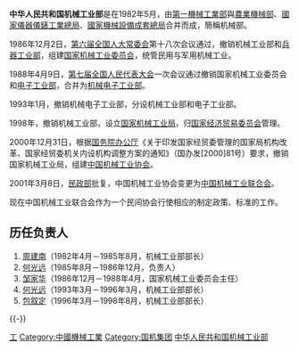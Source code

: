 {{copyedit|time=2010-08-08T23:52:17+00:00}}
{{Infobox PRCG
|机构名称 = 中华人民共和国机械工业部
|标志1 = <!-- 可用于下列机构印章中心图案（按官方规定）：Danghui R.svg 或 {{中国国徽名}} 或 CPPCC emblem.png，此时该机构标志列于“标志2”-->
|标志1宽度 = 
|标志1说明 = 
|上级机构 = [[中华人民共和国国务院|中华人民共和国国务院]]
|机构类型 = [[国务院组成部门|国务院组成部门]]
|行政级别 = 正部级
|场所1 = 原办公地
|地址1 = 北京市西城区三里河路46号
|邮编1 = 100823
|沿革链接 = <!--机构沿革目/段落的百科内部链接，自动加“[[　|　]]” 。-->
|被接替者 =[[中华人民共和国第一机械工业部|第一機械工業部]]<br />[[中华人民共和国农业机械部|農業機械部]]<br />[[国家仪器仪表工业总局|国家仪器仪表工业总局]]<br />[[国家机械设备成套总局|国家机械设备成套总局]]
|时期1 =1982-1987
|机构1 ='''机械工业部'''
|时期2 =1987-1988
|机构2 =[[国家机械工业委员会|国家机械工业委员会]]
|时期3 =1988-1993
|机构3 =[[中华人民共和国机械电子工业部|机械电子工业部]]
|时期4 =1993-1998
|机构4 ='''机械工业部'''
|接替者 =[[国家机械工业局|国家机械工业局]]
|image1 = Four Ministries and One Commission Building Complex (20211016145910).jpg
|caption1 = 原一机部、机械部所在的三里河路46号楼，系由[[张开济|张开济]]设计的[[北京“四部一会”办公楼|北京“四部一会”办公楼]]之一
|脚注 = <!-- 脚注区。可以用<references />，避免使用{{Reflist}}。没有脚注的留空。-->
}}
'''中华人民共和国机械工业部'''是在1982年5月，由[[中华人民共和国第一机械工业部|第一機械工業部]]與[[中华人民共和国农业机械部|農業機械部]]、[[國家儀器儀錶工業總局|國家儀器儀錶工業總局]]、[[國家機械設備成套總局|國家機械設備成套總局]]合并而成，簡稱机械部。

1986年12月2日，[[第六届全国人大常委会|第六届全国人大常委会]]第十八次会议通过，撤销机械工业部和[[中华人民共和国兵器工业部|兵器工业部]]，组建[[中华人民共和国国家机械工业委员会|国家机械工业委员会]]，统管民用与军用机械工业。

1988年4月9日，[[第七届全国人民代表大会|第七届全国人民代表大会]]一次会议通过撤销国家机械工业委员会和[[中華人民共和國電子工業部|电子工业部]]，合并为[[中华人民共和国机械电子工业部|机械电子工业部]]。

1993年1月，撤销机械电子工业部，分设机械工业部和电子工业部。

1998年，撤销机械工业部，设立[[国家机械工业局|国家机械工业局]]，归[[中华人民共和国国家经济贸易委员会|国家经济贸易委员会]]管理。

2000年12月31日，根据[[国务院办公厅|国务院办公厅]]《关于印发国家经贸委管理的国家局机构改革、国家经贸委机关内设机构调整方案的通知》（国办发[2000]81号）要求，撤销国家机械工业局，组建[[中国机械工业协会|中国机械工业协会]]。

2001年3月8日，[[中华人民共和国民政部|民政部]]批复，中国机械工业协会变更为[[中国机械工业联合会|中国机械工业联合会]]。

现在中国机械工业联合会作为一个民间协会行使相应的制定政策、标准的工作。

== 历任负责人 ==
# [[周建南|周建南]]（1982年4月－1985年8月，机械工业部部长）
# [[何光远|何光远]]（1985年8月－1986年12月，负责人）
# [[邹家华|邹家华]]（1986年12月－1988年4月，国家机械工业委员会主任）
# [[何光远|何光远]]（1993年3月－1996年3月，机械工业部部长）
# [[包叙定|包叙定]]（1996年3月－1998年8月，机械工业部部长）


{{-}}
{{Serial|先前机关|[[中华人民共和国第一机械工业部|第一机械工业部]]、[[中华人民共和国农业机械部|农业机械部]]<br>[[国家仪器仪表工业总局|仪器仪表总局]]、[[国家机械设备成套总局|机械设备总局]]|{{PRC}}[[中华人民共和国国务院|国务院]]下属部门<br />'''中华人民共和国机械工业部'''(另见:[[中华人民共和国机械电子工业部|机电工业部]])<br />1982年5月－1998年3月|后继机关|[[中华人民共和国国家经济贸易委员会|国家经济贸易委员会]]下属<br>[[国家机械工业局|国家机械工业局]]}}

[[Category:国务院已撤销各部|工]]
[[Category:中國機械工業|Category:中國機械工業]]
[[Category:国机集团|Category:国机集团]]
[[Category:中华人民共和国机械工业部|]]